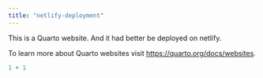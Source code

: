 ```yaml
---
title: "netlify-deployment"
---
```


This is a Quarto website.  And it had better be deployed on netlify.

To learn more about Quarto websites visit <https://quarto.org/docs/websites>.

```r
1 + 1
```
